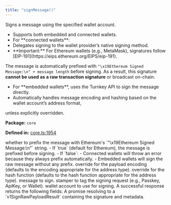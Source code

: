```yaml
---
title: "signMessage()"
---
```



<H3Bordered text="Overview" />

Signs a message using the specified wallet account.

<ul>
  <li>Supports both embedded and connected wallets.</li>
  <li>For **connected wallets**:</li>
  <li>Delegates signing to the wallet provider’s native signing method.</li>
  <li>**Important:** For Ethereum wallets (e.g., MetaMask), signatures follow [EIP-191](https://eips.ethereum.org/EIPS/eip-191).</li>
</ul>

The message is automatically prefixed with ``"\x19Ethereum Signed Message:\n" + message length`` before signing. As a result, this signature **cannot be used as a raw transaction signature** or broadcast on-chain.

<ul>
  <li>For **embedded wallets**, uses the Turnkey API to sign the message directly.</li>
  <li>Automatically handles message encoding and hashing based on the wallet account’s address format,</li>
</ul>

unless explicitly overridden.

<p><strong>Package:</strong> <code>core</code></p>

<p><strong>Defined in:</strong> <a href="https://github.com/tkhq/sdk/blob/main/packages/core/src/__clients__/core.ts#L1954">core.ts:1954</a></p>

<H3Bordered text="Parameters" />

<ParamField body="params" type='object' required={true} path="params" >
  <Expandable title="params details">
    <NestedParam parentKey="params" childKey="addEthereumPrefix" type='boolean' required={false}>
whether to prefix the message with Ethereum's `"\x19Ethereum Signed Message:\n"` string.
  - If `true` (default for Ethereum), the message is prefixed before signing.
  - If `false`:
    - Connected wallets will throw an error because they always prefix automatically.
    - Embedded wallets will sign the raw message without any prefix.
</NestedParam>
    <NestedParam parentKey="params" childKey="encoding" type='v1PayloadEncoding' required={false}>
override for the payload encoding (defaults to the encoding appropriate for the address type).
</NestedParam>
    <NestedParam parentKey="params" childKey="hashFunction" type='v1HashFunction' required={false}>
override for the hash function (defaults to the hash function appropriate for the address type).
</NestedParam>
    <NestedParam parentKey="params" childKey="message" type='string' required={true}>
message to sign.
</NestedParam>
    <NestedParam parentKey="params" childKey="stampWith" type='StamperType' required={false}>
stamper to tag the signing request (e.g., Passkey, ApiKey, or Wallet).
</NestedParam>
    <NestedParam parentKey="params" childKey="walletAccount" type='WalletAccount' required={true}>
wallet account to use for signing.
</NestedParam>
  </Expandable>
</ParamField>

<H3Bordered text="Response" />
A successful response returns the following fields:

<ResponseField name="returns" type="v1SignRawPayloadResult" required={true} >
  A promise resolving to a `v1SignRawPayloadResult` containing the signature and metadata.
</ResponseField>
